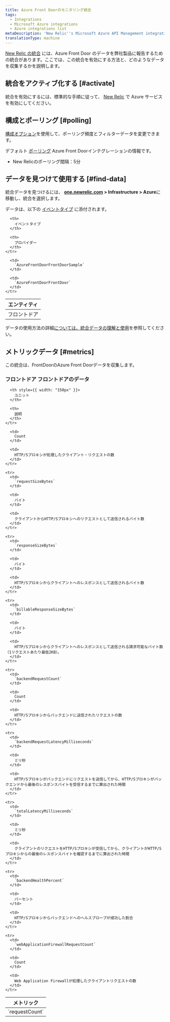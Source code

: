 ```yaml
---
title: Azure Front Doorのモニタリング統合
tags:
  - Integrations
  - Microsoft Azure integrations
  - Azure integrations list
metaDescription: 'New Relic''s Microsoft Azure API Management integration: how to install it, configure it, and understand the data it reports.'
translationType: machine
---
```


[New Relic の統合](/docs/infrastructure/integrations-getting-started/getting-started/introduction-infrastructure-integrations) には、Azure Front Door のデータを弊社製品に報告するための統合があります。ここでは、この統合を有効にする方法と、どのようなデータを収集するかを説明します。

## 統合をアクティブ化する [#activate]

統合を有効にするには、標準的な手順に従って、 [New Relic](/docs/infrastructure/microsoft-azure-integrations/getting-started/activate-azure-integrations) で Azure サービスを有効にしてください。

## 構成とポーリング [#polling]

[構成オプション](/docs/integrations/new-relic-integrations/getting-started/configure-polling-frequency-data-collection-cloud-integrations)を使用して、ポーリング頻度とフィルターデータを変更できます。

デフォルト [ポーリング](/docs/infrastructure/microsoft-azure-integrations/getting-started/azure-integration-polling) Azure Front Doorインテグレーションの情報です。

* New Relicのポーリング間隔：5分

## データを見つけて使用する [#find-data]

統合データを見つけるには、 **[one.newrelic.com](https://one.newrelic.com/all-capabilities) > Infrastructure > Azure**に移動し、統合を選択します。

データは、以下の [イベントタイプ](/docs/data-apis/understand-data/new-relic-data-types/#event-data) に添付されます。

<table>
  <thead>
    <tr>
      <th>
        エンティティ
      </th>

      <th>
        イベントタイプ
      </th>

      <th>
        プロバイダー
      </th>
    </tr>
  </thead>

  <tbody>
    <tr>
      <td>
        フロントドア
      </td>

      <td>
        `AzureFrontDoorFrontDoorSample`
      </td>

      <td>
        `AzureFrontDoorFrontDoor`
      </td>
    </tr>
  </tbody>
</table>

データの使用方法の詳細[については、統合データの理解と使用](/docs/infrastructure/integrations/find-use-infrastructure-integration-data)を参照してください。

## メトリックデータ [#metrics]

この統合は、FrontDoorのAzure Front Doorデータを収集します。

### フロントドア フロントドアのデータ

<table>
  <thead>
    <tr>
      <th style={{ width: "275px" }}>
        メトリック
      </th>

      <th style={{ width: "150px" }}>
        ユニット
      </th>

      <th>
        説明
      </th>
    </tr>
  </thead>

  <tbody>
    <tr>
      <td>
        `requestCount`
      </td>

      <td>
        Count
      </td>

      <td>
        HTTP/Sプロキシが処理したクライアント・リクエストの数
      </td>
    </tr>

    <tr>
      <td>
        `requestSizeBytes`
      </td>

      <td>
        バイト
      </td>

      <td>
        クライアントからHTTP/Sプロキシへのリクエストとして送信されるバイト数
      </td>
    </tr>

    <tr>
      <td>
        `responseSizeBytes`
      </td>

      <td>
        バイト
      </td>

      <td>
        HTTP/Sプロキシからクライアントへのレスポンスとして送信されるバイト数
      </td>
    </tr>

    <tr>
      <td>
        `billableResponseSizeBytes`
      </td>

      <td>
        バイト
      </td>

      <td>
        HTTP/Sプロキシからクライアントへのレスポンスとして送信される請求可能なバイト数（1リクエストあたり最低2KB）。
      </td>
    </tr>

    <tr>
      <td>
        `backendRequestCount`
      </td>

      <td>
        Count
      </td>

      <td>
        HTTP/Sプロキシからバックエンドに送信されたリクエストの数
      </td>
    </tr>

    <tr>
      <td>
        `backendRequestLatencyMilliseconds`
      </td>

      <td>
        ミリ秒
      </td>

      <td>
        HTTP/Sプロキシがバックエンドにリクエストを送信してから、HTTP/Sプロキシがバックエンドから最後のレスポンスバイトを受信するまでに算出された時間
      </td>
    </tr>

    <tr>
      <td>
        `totalLatencyMilliseconds`
      </td>

      <td>
        ミリ秒
      </td>

      <td>
        クライアントのリクエストをHTTP/Sプロキシが受信してから、クライアントがHTTP/Sプロキシからの最後のレスポンスバイトを確認するまでに算出された時間
      </td>
    </tr>

    <tr>
      <td>
        `backendHealthPercent`
      </td>

      <td>
        パーセント
      </td>

      <td>
        HTTP/Sプロキシからバックエンドへのヘルスプローブが成功した割合
      </td>
    </tr>

    <tr>
      <td>
        `webApplicationFirewallRequestCount`
      </td>

      <td>
        Count
      </td>

      <td>
        Web Application Firewallが処理したクライアントリクエストの数
      </td>
    </tr>
  </tbody>
</table>